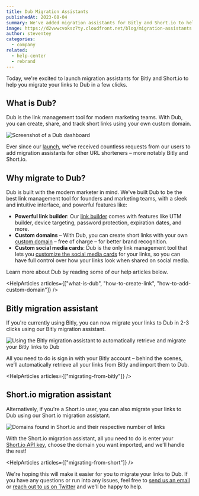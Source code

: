 ```yaml
---
title: Dub Migration Assistants
publishedAt: 2023-08-04
summary: We've added migration assistants for Bitly and Short.io to help you migrate your links to Dub in a few clicks.
image: https://d2vwwcvoksz7ty.cloudfront.net/blog/migration-assistants.png
author: steventey
categories:
  - company
related:
  - help-center
  - rebrand
---
```


Today, we're excited to launch migration assistants for Bitly and Short.io to help you migrate your links to Dub in a few clicks.

## What is Dub?

Dub is the link management tool for modern marketing teams. With Dub, you can create, share, and track short links using your own custom domain.

<Image
  alt="Screenshot of a Dub dashboard"
  src="https://d2vwwcvoksz7ty.cloudfront.net/blog/dub-dashboard.png"
  width={1359}
  height={995}
/>

Ever since our [launch](introducing-dub), we've received countless requests from our users to add migration assistants for other URL shorteners – more notably Bitly and Short.io.

## Why migrate to Dub?

Dub is built with the modern marketer in mind. We've built Dub to be the best link management tool for founders and marketing teams, with a sleek and intuitive interface, and powerful features like:

- **Powerful link builder**: Our [link builder](how-to-create-link) comes with features like UTM builder, device targeting, password protection, expiration dates, and more.
- **Custom domains** – With Dub, you can create short links with your own [custom domain](how-to-add-custom-domain) – free of charge – for better brand recognition.
- **Custom social media cards**: Dub is the only link management tool that lets you [customize the social media cards](how-to-create-link#custom-social-media-cards) for your links, so you can have full control over how your links look when shared on social media.

Learn more about Dub by reading some of our help articles below.

<HelpArticles
  articles={["what-is-dub", "how-to-create-link", "how-to-add-custom-domain"]}
/>

## Bitly migration assistant

If you're currently using Bitly, you can now migrate your links to Dub in 2-3 clicks using our Bitly migration assistant.

<Image
  alt="Using the Bitly migration assistant to automatically retrieve and migrate your Bitly links to Dub"
  src="https://d2vwwcvoksz7ty.cloudfront.net/help/imported-bitly-groups.png"
  width={1087}
  height={718}
/>

All you need to do is sign in with your Bitly account – behind the scenes, we'll automatically retrieve all your links from Bitly and import them to Dub.

<HelpArticles articles={["migrating-from-bitly"]} />

## Short.io migration assistant

Alternatively, if you're a Short.io user, you can also migrate your links to Dub using our Short.io migration assistant.

<Image
  alt="Domains found in Short.io and their respective number of links"
  src="https://d2vwwcvoksz7ty.cloudfront.net/help/imported-short-domains.png"
  width={956}
  height={594}
/>

With the Short.io migration assistant, all you need to do is enter your [Short.io API key](/help/article/migrating-from-short#step-1-get-your-shortio-api-key), choose the domain you want imported, and we'll handle the rest!

<HelpArticles articles={["migrating-from-short"]} />

We're hoping this will make it easier for you to migrate your links to Dub. If you have any questions or run into any issues, feel free to [send us an email](mailto:support@dub.co?subject=Question%20about%20migrating%20to%20Dub) or [reach out to us on Twitter](https://twitter.com/dubdotsh) and we'll be happy to help.

